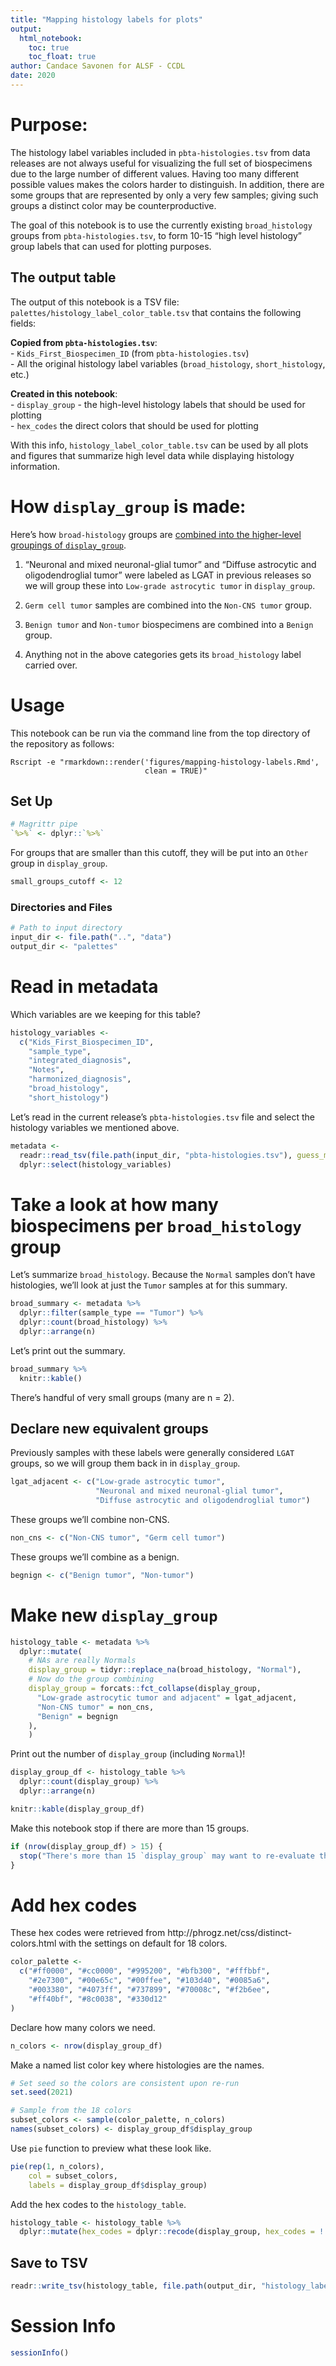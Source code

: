 ```yaml
---
title: "Mapping histology labels for plots"
output:   
  html_notebook: 
    toc: true
    toc_float: true
author: Candace Savonen for ALSF - CCDL
date: 2020
---
```


# Purpose: 

The histology label variables included in `pbta-histologies.tsv` from data releases are not always useful for visualizing the full set of biospecimens due to the large number of different values.
Having too many different possible values makes the colors harder to distinguish.
In addition, there are some groups that are represented by only a very few samples; giving such groups a distinct color may be counterproductive.

The goal of this notebook is to use the currently existing `broad_histology` groups from `pbta-histologies.tsv`, to form 10-15 "high level histology" group labels that can used for plotting purposes.

## The output table

The output of this notebook is a TSV file: `palettes/histology_label_color_table.tsv` that contains the following fields:

**Copied from `pbta-histologies.tsv`**:    
- `Kids_First_Biospecimen_ID` (from `pbta-histologies.tsv`)  
- All the original histology label variables (`broad_histology`, `short_histology`, etc.)  
  
**Created in this notebook**:  
- `display_group` - the high-level histology labels that should be used for plotting   
- `hex_codes` the direct colors that should be used for plotting  

With this info, `histology_label_color_table.tsv` can be used by all plots and figures that summarize high level data  while displaying histology information. 

# How `display_group` is made:

Here's how `broad-histology` groups are [combined into the higher-level groupings of `display_group`](#declare-new-equivalent-groups).

1) "Neuronal and mixed neuronal-glial tumor" and "Diffuse astrocytic and oligodendroglial tumor" were labeled as LGAT in previous releases so we will group these into `Low-grade astrocytic tumor` in `display_group`. 

2)  `Germ cell tumor`  samples are combined into the `Non-CNS tumor` group. 

3) `Benign tumor` and `Non-tumor` biospecimens are combined into a `Benign` group. 

4) Anything not in the above categories gets its `broad_histology` label carried over. 

# Usage

This notebook can be run via the command line from the top directory of the 
repository as follows:

```
Rscript -e "rmarkdown::render('figures/mapping-histology-labels.Rmd', 
                              clean = TRUE)"
```

## Set Up

```r
# Magrittr pipe
`%>%` <- dplyr::`%>%`
```

For groups that are smaller than this cutoff, they will be put into an `Other` group in `display_group`. 

```r
small_groups_cutoff <- 12
```

### Directories and Files

```r
# Path to input directory
input_dir <- file.path("..", "data")
output_dir <- "palettes"
```

# Read in metadata 

Which variables are we keeping for this table? 

```r
histology_variables <- 
  c("Kids_First_Biospecimen_ID",
    "sample_type", 
    "integrated_diagnosis", 
    "Notes", 
    "harmonized_diagnosis",
    "broad_histology", 
    "short_histology")

```

Let's read in the current release's `pbta-histologies.tsv` file and select the histology variables we mentioned above. 

```r
metadata <-
  readr::read_tsv(file.path(input_dir, "pbta-histologies.tsv"), guess_max = 10000) %>% 
  dplyr::select(histology_variables)
```

# Take a look at how many biospecimens per `broad_histology` group

Let's summarize `broad_histology`. 
Because the `Normal` samples don't have histologies, we'll look at just the `Tumor` samples at for this summary. 

```r
broad_summary <- metadata %>% 
  dplyr::filter(sample_type == "Tumor") %>%
  dplyr::count(broad_histology) %>% 
  dplyr::arrange(n)
```

Let's print out the summary. 

```r
broad_summary %>% 
  knitr::kable()
```

There's handful of very small groups (many are n = 2). 

## Declare new equivalent groups

Previously samples with these labels were generally considered `LGAT` groups, so we will group them back in in `display_group`. 

```r
lgat_adjacent <- c("Low-grade astrocytic tumor",
                   "Neuronal and mixed neuronal-glial tumor",
                   "Diffuse astrocytic and oligodendroglial tumor")
```

These groups we'll combine non-CNS. 

```r
non_cns <- c("Non-CNS tumor", "Germ cell tumor")
```

These groups we'll combine as a benign.

```r
begnign <- c("Benign tumor", "Non-tumor")
```

# Make new `display_group`

```r
histology_table <- metadata %>% 
  dplyr::mutate(
    # NAs are really Normals
    display_group = tidyr::replace_na(broad_histology, "Normal"),
    # Now do the group combining
    display_group = forcats::fct_collapse(display_group,
      "Low-grade astrocytic tumor and adjacent" = lgat_adjacent,
      "Non-CNS tumor" = non_cns,
      "Benign" = begnign
    ),
    )
```

Print out the number of `display_group` (including `Normal`)!

```r
display_group_df <- histology_table %>% 
  dplyr::count(display_group) %>% 
  dplyr::arrange(n)

knitr::kable(display_group_df)
```

Make this notebook stop if there are more than 15 groups. 

```r
if (nrow(display_group_df) > 15) {
  stop("There's more than 15 `display_group` may want to re-evaluate the high-level histology groupings")
}
```

# Add hex codes 

These hex codes were retrieved from http://phrogz.net/css/distinct-colors.html with the settings on default for 18 colors.

```r
color_palette <- 
  c("#ff0000", "#cc0000", "#995200", "#bfb300", "#fffbbf", 
    "#2e7300", "#00e65c", "#00ffee", "#103d40", "#0085a6", 
    "#003380", "#4073ff", "#737899", "#70008c", "#f2b6ee", 
    "#ff40bf", "#8c0038", "#330d12"
)
```

Declare how many colors we need. 

```r
n_colors <- nrow(display_group_df)
```

Make a named list color key where histologies are the names. 

```r
# Set seed so the colors are consistent upon re-run
set.seed(2021)

# Sample from the 18 colors
subset_colors <- sample(color_palette, n_colors)
names(subset_colors) <- display_group_df$display_group
```

Use `pie` function to preview what these look like.

```r
pie(rep(1, n_colors), 
    col = subset_colors, 
    labels = display_group_df$display_group)
```

Add the hex codes to the `histology_table`. 

```r
histology_table <- histology_table %>% 
  dplyr::mutate(hex_codes = dplyr::recode(display_group, hex_codes = !!!subset_colors))
```

## Save to TSV 

```r
readr::write_tsv(histology_table, file.path(output_dir, "histology_label_color_table.tsv"))
```

# Session Info

```r
sessionInfo()
```
